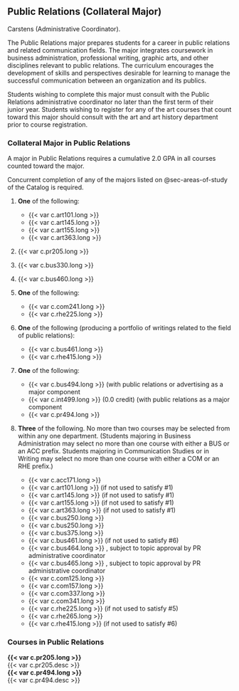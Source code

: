 ## Public Relations (Collateral Major)

Carstens (Administrative Coordinator).
 
The Public Relations major prepares students for a career in public relations and related communication fields. The major integrates coursework in business administration, professional writing, graphic arts, and other disciplines relevant to public relations. The curriculum encourages the development of skills and perspectives desirable for learning to manage the successful communication between an organization and its publics. 

Students wishing to complete this major must consult with the Public Relations administrative coordinator no later than the first term of their junior year. Students wishing to register for any of the art courses that count toward this major should consult with the art and art history department prior to course registration. 

### Collateral Major in Public Relations

A major in Public Relations requires a cumulative 2.0 GPA in all courses counted toward the major.

Concurrent completion of any of the majors listed on @sec-areas-of-study  of the Catalog is required.  

1. **One** of the following:
	- {{< var c.art101.long >}}
	- {{< var c.art145.long >}}
	- {{< var c.art155.long >}}
	- {{< var c.art363.long >}}

2. {{< var c.pr205.long >}}
 
3. {{< var c.bus330.long >}} 

4. {{< var c.bus460.long >}} 

5. **One** of the following:
	- {{< var c.com241.long >}}
	- {{< var c.rhe225.long >}}

6. **One** of the following (producing a portfolio of writings related to the field of public relations):
	- {{< var c.bus461.long >}}
	- {{< var c.rhe415.long >}}

7. **One** of the following:
	- {{< var c.bus494.long >}} (with public relations or advertising as a major component
	- {{< var c.int499.long >}} (0.0 credit) (with public relations as a major component
	- {{< var c.pr494.long >}} 

8. **Three** of the following. No more than two courses may be selected from within any one department. (Students majoring in Business Administration may select no more than one course with either a BUS or an ACC prefix. Students majoring in Communication Studies or in Writing may select no more than one course with either a COM or an RHE prefix.)
	- {{< var c.acc171.long >}} 
	- {{< var c.art101.long >}} (if not used to satisfy #1)
	- {{< var c.art145.long >}} (if not used to satisfy #1)
	- {{< var c.art155.long >}} (if not used to satisfy #1)
	- {{< var c.art363.long >}} (if not used to satisfy #1)
	- {{< var c.bus250.long >}} 
	- {{< var c.bus250.long >}}
	- {{< var c.bus375.long >}}
	- {{< var c.bus461.long >}} (if not used to satisfy #6)
	- {{< var c.bus464.long >}} , subject to topic approval by PR administrative coordinator
	- {{< var c.bus465.long >}} , subject to topic approval by PR administrative coordinator
	- {{< var c.com125.long >}}
	- {{< var c.com157.long >}}
	- {{< var c.com337.long >}}
	- {{< var c.com341.long >}}
	- {{< var c.rhe225.long >}} (if not used to satisfy #5)
	- {{< var c.rhe265.long >}}
	- {{< var c.rhe415.long >}} (if not used to satisfy #6)

### Courses in Public Relations 
 **{{< var c.pr205.long >}}**  
  {{< var c.pr205.desc >}}  
 **{{< var c.pr494.long >}}**  
  {{< var c.pr494.desc >}}  



